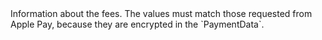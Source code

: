   

  

  

  
<ParamField body="Fees" type="object" required>     
Information about the fees. The values must match those requested from Apple Pay, because they are encrypted in the `PaymentData`.   

<Expandable title="properties">  
<Currency11 />  
  
<Amount />  
  

</Expandable> 
</ParamField>